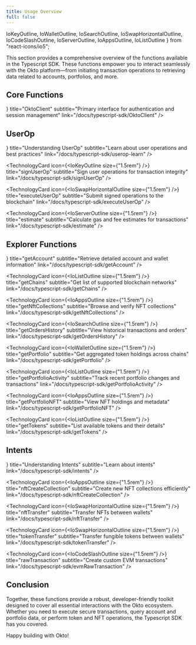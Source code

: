```yaml
---
title: Usage Overview
full: false
---
```


  IoKeyOutline,
  IoWalletOutline,
  IoSearchOutline,
  IoSwapHorizontalOutline,
  IoCodeSlashOutline,
  IoServerOutline,
  IoAppsOutline,
  IoListOutline
} from "react-icons/io5";

This section provides a comprehensive overview of the functions available in the Typescript SDK. These functions empower you to interact seamlessly with the Okto platform—from initiating transaction operations to retrieving data related to accounts, portfolios, and more.

## Core Functions

<div className="grid grid-cols-1 md:grid-cols-2 gap-3 md:gap-6 lg:gap-8">
  <TechnologyCard
    icon={<IoKeyOutline size={"1.5rem"} />}
    title="OktoClient"
    subtitle="Primary interface for authentication and session management"
    link="/docs/typescript-sdk/OktoClient"
  />
</div>

## UserOp

<div className="grid grid-cols-1 md:grid-cols-2 gap-3 md:gap-6 lg:gap-8">
  <TechnologyCard
    icon={<IoCodeSlashOutline size={"1.5rem"} />}
    title="Understanding UserOp"
    subtitle="Learn about user operations and best practices"
    link="/docs/typescript-sdk/userop-learn"
  />

  <TechnologyCard
    icon={<IoKeyOutline size={"1.5rem"} />}
    title="signUserOp"
    subtitle="Sign user operations for transaction integrity"
    link="/docs/typescript-sdk/signUserOp"
  />

  <TechnologyCard
    icon={<IoSwapHorizontalOutline size={"1.5rem"} />}
    title="executeUserOp"
    subtitle="Submit signed operations to the blockchain"
    link="/docs/typescript-sdk/executeUserOp"
  />

  <TechnologyCard
    icon={<IoServerOutline size={"1.5rem"} />}
    title="estimate"
    subtitle="Calculate gas and fee estimates for transactions"
    link="/docs/typescript-sdk/estimate"
  />
</div>

## Explorer Functions

<div className="grid grid-cols-1 md:grid-cols-2 gap-3 md:gap-6 lg:gap-8">
  <TechnologyCard
    icon={<IoWalletOutline size={"1.5rem"} />}
    title="getAccount"
    subtitle="Retrieve detailed account and wallet information"
    link="/docs/typescript-sdk/getAccount"
  />

  <TechnologyCard
    icon={<IoListOutline size={"1.5rem"} />}
    title="getChains"
    subtitle="Get list of supported blockchain networks"
    link="/docs/typescript-sdk/getChains"
  />

  <TechnologyCard
    icon={<IoAppsOutline size={"1.5rem"} />}
    title="getNftCollections"
    subtitle="Browse and verify NFT collections"
    link="/docs/typescript-sdk/getNftCollections"
  />

  <TechnologyCard
    icon={<IoSearchOutline size={"1.5rem"} />}
    title="getOrdersHistory"
    subtitle="View historical transactions and orders"
    link="/docs/typescript-sdk/getOrdersHistory"
  />

  <TechnologyCard
    icon={<IoWalletOutline size={"1.5rem"} />}
    title="getPortfolio"
    subtitle="Get aggregated token holdings across chains"
    link="/docs/typescript-sdk/getPortfolio"
  />

  <TechnologyCard
    icon={<IoListOutline size={"1.5rem"} />}
    title="getPortfolioActivity"
    subtitle="Track recent portfolio changes and transactions"
    link="/docs/typescript-sdk/getPortfolioActivity"
  />

  <TechnologyCard
    icon={<IoAppsOutline size={"1.5rem"} />}
    title="getPortfolioNFT"
    subtitle="View NFT holdings and metadata"
    link="/docs/typescript-sdk/getPortfolioNFT"
  />

  <TechnologyCard
    icon={<IoListOutline size={"1.5rem"} />}
    title="getTokens"
    subtitle="List available tokens and their details"
    link="/docs/typescript-sdk/getTokens"
  />
</div>

## Intents

<div className="grid grid-cols-1 md:grid-cols-2 gap-3 md:gap-6 lg:gap-8">
  <TechnologyCard
    icon={<IoCodeSlashOutline size={"1.5rem"} />}
    title="Understanding Intents"
    subtitle="Learn about intents"
    link="/docs/typescript-sdk/intents"
  />
  
  <TechnologyCard
    icon={<IoAppsOutline size={"1.5rem"} />}
    title="nftCreateCollection"
    subtitle="Create new NFT collections efficiently"
    link="/docs/typescript-sdk/nftCreateCollection"
  />

  <TechnologyCard
    icon={<IoSwapHorizontalOutline size={"1.5rem"} />}
    title="nftTransfer"
    subtitle="Transfer NFTs between wallets"
    link="/docs/typescript-sdk/nftTransfer"
  />

  <TechnologyCard
    icon={<IoSwapHorizontalOutline size={"1.5rem"} />}
    title="tokenTransfer"
    subtitle="Transfer fungible tokens between wallets"
    link="/docs/typescript-sdk/tokenTransfer"
  />

  <TechnologyCard
    icon={<IoCodeSlashOutline size={"1.5rem"} />}
    title="rawTransaction"
    subtitle="Create custom EVM transactions"
    link="/docs/typescript-sdk/evmRawTransaction"
  />
</div>

## Conclusion

Together, these functions provide a robust, developer-friendly toolkit designed to cover all essential interactions with the Okto ecosystem. Whether you need to execute secure transactions, query account and portfolio data, or perform token and NFT operations, the Typescript SDK has you covered.

Happy building with Okto!